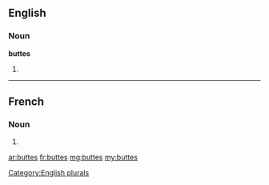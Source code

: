 ==English==

===Noun===
'''buttes'''

# {{plural of|butte}}

[[Category:English plurals]]

----

==French==

===Noun===
{{infl|fr|plural}} {{f|p}}

# {{plural of|butte|lang=fr}}

[[ar:buttes]]
[[fr:buttes]]
[[mg:buttes]]
[[my:buttes]]